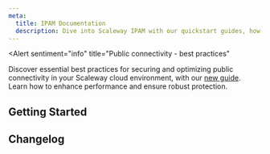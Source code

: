 ```yaml
---
meta:
  title: IPAM Documentation
  description: Dive into Scaleway IPAM with our quickstart guides, how-tos, tutorials and more.
---
```


<Alert
  sentiment="info"
  title="Public connectivity - best practices"
>
  Discover essential best practices for securing and optimizing public connectivity in your Scaleway cloud environment, with our [new guide](/ipam/reference-content/public-connectivity-best-practices/). Learn how to enhance performance and ensure robust protection.
</Alert>

<ProductHeader 
   productName="IPAM"
   productLogo="ipam"
   description="IP Address Management (IPAM) lets you easily list and manage your Scaleway IP addresses."
   url="/ipam/quickstart/"
   label="IPAM Quickstart"
/>

## Getting Started

<Grid>
    <SummaryCard
        title="Quickstart"
        icon="rocket"
        description="Learn how to get started using IPAM."
        label="View Quickstart"
        url="/ipam/quickstart/"
    />
    <SummaryCard
        title="Concepts"
        icon="info"
        description="Core concepts that give you a better understanding of IPAM."
        label="View Concepts"
        url="/ipam/concepts/"
    />
    <SummaryCard
        title="How-tos"
        icon="help-circle-outline"
        description="Check out our guides to using IPAM."
        label="View How-tos"
        url="/ipam/how-to/"
    />
        <SummaryCard
        title="Additional Content"
        icon="book-open-outline"
        description="Go beyond the basics with detailed, in-depth guides to understanding IPAM."
        label="Read more"
        url="/ipam/reference-content/"
    />
</Grid>

<ClickableBanner
    productLogo="cli"
    title="IPAM API"
    description="Use IPAM via the Scaleway API."
    url="https://www.scaleway.com/en/developers/api/ipam/"
    label="Go to IPAM API"
/>

## Changelog

<ChangelogList
    productName="ipam"
    numberOfChanges={3}
/>